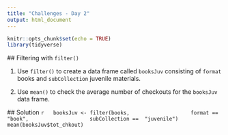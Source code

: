 ```yaml
---
title: "Challenges - Day 2"
output: html_document
---
```


```r
knitr::opts_chunk$set(echo = TRUE)
library(tidyverse)
```

 ## Filtering with `filter()`

 1. Use `filter()` to create a data frame called `booksJuv` consisting of `format` books and `subCollection` juvenile materials. 

 2. Use `mean()` to check the average number of checkouts for the `booksJuv` data frame.

  ## Solution
  ```r
  booksJuv <- filter(books,
                   format == "book",
                   subCollection ==  "juvenile")
    mean(booksJuv$tot_chkout)
  ```


